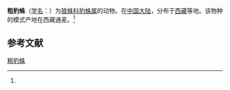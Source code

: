 {{Speciesbox
| name = 粗豹蛛
| status = 
| status_system = 
| image = 
| genus = Pardosa
| species = strena
| authority = (Yu et Song, 1988)<ref name='id13901'>{{cite web| url =http://www.bioinfo.cn/db05/BjdwSpecies.php?action=view&id=13901| title =粗豹蛛| work =《中国动物物种编目数据库》| publisher =中国科学院微生物研究所| author =中国科学院动物研究所| accessdate =2009-04-28| deadurl =yes| archiveurl =https://web.archive.org/web/20160305041320/http://www.bioinfo.cn/db05/BjdwSpecies.php?action=view&id=13901| archivedate =2016-03-05}}</ref>
}}

'''粗豹蛛'''（[[学名|学名]]：{{lang|la|''Pardosa strena''}}）为[[狼蛛科|狼蛛科]][[豹蛛属|豹蛛属]]的动物。在[[中国大陆|中国大陆]]，分布于[[西藏|西藏]]等地。该物种的模式产地在西藏通麦。<ref name='id13901'/>

== 参考文献 ==
{{reflist}}

{{Wikispecies|Pardosa strena}}
{{Taxonbar|from=Q2229676}}

[[Category:豹蛛属|粗豹蛛]]


{{蜘蛛小作品}}